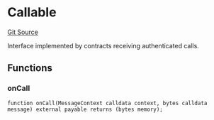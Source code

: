 # Callable
[Git Source](https://github.com/zeta-chain/protocol-contracts/blob/main/v2/contracts/evm/interfaces/IGatewayEVM.sol)

Interface implemented by contracts receiving authenticated calls.


## Functions
### onCall


```solidity
function onCall(MessageContext calldata context, bytes calldata message) external payable returns (bytes memory);
```


